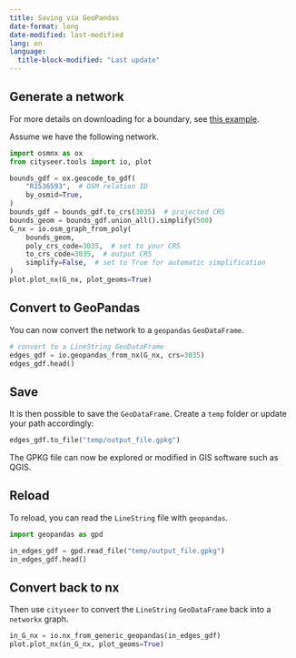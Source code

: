 ```yaml
---
title: Saving via GeoPandas
date-format: long
date-modified: last-modified
lang: en
language:
  title-block-modified: "Last update"
---
```


## Generate a network

:::{.callout-tip}
For more details on downloading for a boundary, see [this example](osm_boundaries.qmd).
:::

Assume we have the following network.

```python
import osmnx as ox
from cityseer.tools import io, plot

bounds_gdf = ox.geocode_to_gdf(
    "R1536593",  # OSM relation ID
    by_osmid=True,
)
bounds_gdf = bounds_gdf.to_crs(3035)  # projected CRS
bounds_geom = bounds_gdf.union_all().simplify(500)
G_nx = io.osm_graph_from_poly(
    bounds_geom,
    poly_crs_code=3035,  # set to your CRS
    to_crs_code=3035,  # output CRS
    simplify=False,  # set to True for automatic simplification
)
plot.plot_nx(G_nx, plot_geoms=True)
```

## Convert to GeoPandas

You can now convert the network to a `geopandas` `GeoDataFrame`.

```python
# convert to a LineString GeoDataFrame
edges_gdf = io.geopandas_from_nx(G_nx, crs=3035)
edges_gdf.head()
```

## Save

It is then possible to save the `GeoDataFrame`. Create a `temp` folder or update your path accordingly:

```python
edges_gdf.to_file("temp/output_file.gpkg")
```

The GPKG file can now be explored or modified in GIS software such as QGIS.

## Reload

To reload, you can read the `LineString` file with `geopandas`.

```python
import geopandas as gpd

in_edges_gdf = gpd.read_file("temp/output_file.gpkg")
in_edges_gdf.head()
```

## Convert back to nx

Then use `cityseer` to convert the `LineString` `GeoDataFrame` back into a `networkx` graph.

```python
in_G_nx = io.nx_from_generic_geopandas(in_edges_gdf)
plot.plot_nx(in_G_nx, plot_geoms=True)
```